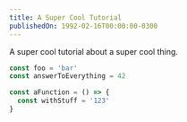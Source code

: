 ```yaml
---
title: A Super Cool Tutorial
publishedOn: 1992-02-16T00:00:00-0300
---
```


A super cool tutorial about a super cool thing.

```js highlight=1,4-6
const foo = 'bar'
const answerToEverything = 42

const aFunction = () => {
  const withStuff = '123'
}
```
